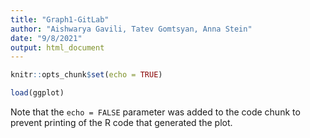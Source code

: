 ```yaml
---
title: "Graph1-GitLab"
author: "Aishwarya Gavili, Tatev Gomtsyan, Anna Stein"
date: "9/8/2021"
output: html_document
---
```


```r
knitr::opts_chunk$set(echo = TRUE)
```

```r
load(ggplot)
```



Note that the `echo = FALSE` parameter was added to the code chunk to prevent printing of the R code that generated the plot.
